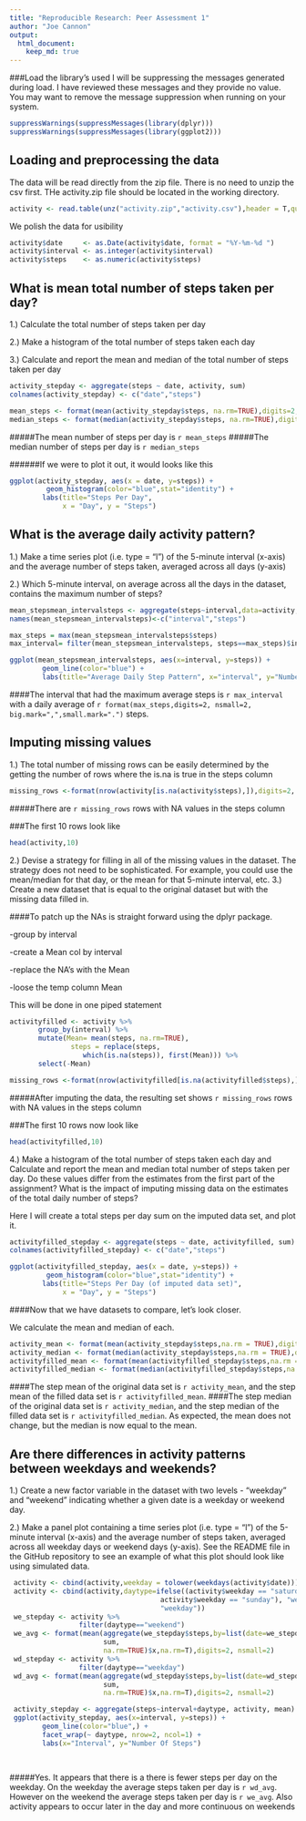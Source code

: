 ```yaml
---
title: "Reproducible Research: Peer Assessment 1"
author: "Joe Cannon"
output: 
  html_document:
    keep_md: true
---
```





###Load the library's used
I will be suppressing the messages generated during load. I have reviewed these messages and they provide no value. You may want to remove the message suppression when running on your system.
```r
suppressWarnings(suppressMessages(library(dplyr)))
suppressWarnings(suppressMessages(library(ggplot2)))
```

## Loading and preprocessing the data
The data will be read directly from the zip file. There is no need to unzip the csv first. THe activity.zip file should be located in the working directory.

```r

activity <- read.table(unz("activity.zip","activity.csv"),header = T,quote="\"", sep=",",na.strings = NA)
```

We polish the data for usibility
```r

activity$date     <- as.Date(activity$date, format = "%Y-%m-%d ")
activity$interval <- as.integer(activity$interval)
activity$steps    <- as.numeric(activity$steps)

```



## What is mean total number of steps taken per day?
1.) Calculate the total number of steps taken per day

2.) Make a histogram of the total number of steps taken each day

3.) Calculate and report the mean and median of the total number of steps taken per day

```r
activity_stepday <- aggregate(steps ~ date, activity, sum)
colnames(activity_stepday) <- c("date","steps")

mean_steps <- format(mean(activity_stepday$steps, na.rm=TRUE),digits=2, nsmall=2, big.mark=",",small.mark=".")
median_steps <- format(median(activity_stepday$steps, na.rm=TRUE),digits=2, nsmall=2, big.mark=",",small.mark=".")

```
#####The mean number of steps per day is `r mean_steps`
#####The median number of steps per day is `r median_steps`

######If we were to plot it out, it would looks like this
```r
ggplot(activity_stepday, aes(x = date, y=steps)) + 
         geom_histogram(color="blue",stat="identity") +
        labs(title="Steps Per Day", 
             x = "Day", y = "Steps") 
```

## What is the average daily activity pattern?
1.) Make a time series plot (i.e. type = "l") of the 5-minute interval (x-axis) and the average number of steps taken, averaged across all days (y-axis)

2.) Which 5-minute interval, on average across all the days in the dataset, contains the maximum number of steps?

```r
mean_stepsmean_intervalsteps <- aggregate(steps~interval,data=activity, mean, na.rm=TRUE)
names(mean_stepsmean_intervalsteps)<-c("interval","steps")

max_steps = max(mean_stepsmean_intervalsteps$steps)
max_interval= filter(mean_stepsmean_intervalsteps, steps==max_steps)$interval

ggplot(mean_stepsmean_intervalsteps, aes(x=interval, y=steps)) +   
        geom_line(color="blue") +  
        labs(title="Average Daily Step Pattern", x="interval", y="Number of steps")

```

####The interval that had the maximum average steps is `r max_interval` with a daily average of `r format(max_steps,digits=2, nsmall=2, big.mark=",",small.mark=".")` steps.

## Imputing missing values

1.) The total number of missing rows can be easily determined by the getting the number of rows where the is.na is true in the steps column
```r
missing_rows <-format(nrow(activity[is.na(activity$steps),]),digits=2, nsmall=2, big.mark=",",small.mark=".")
```

#####There are `r missing_rows` rows with NA values in the steps column

###The first 10 rows look like 
```r
head(activity,10)
```


2.) Devise a strategy for filling in all of the missing values in the dataset. The strategy does not need to be sophisticated. For example, you could use the mean/median for that day, or the mean for that 5-minute interval, etc.
3.) Create a new dataset that is equal to the original dataset but with the missing data filled in.


####To patch up the NAs is straight forward using the dplyr package. 

-group by interval 

-create a Mean col by interval 

-replace the NA's with the Mean 

-loose the temp column Mean 

This will be done in one piped statement

```r
activityfilled <- activity %>%
       group_by(interval) %>%
       mutate(Mean= mean(steps, na.rm=TRUE), 
               steps = replace(steps, 
                  which(is.na(steps)), first(Mean))) %>%
       select(-Mean)
```


```r
missing_rows <-format(nrow(activityfilled[is.na(activityfilled$steps),]),digits=2, nsmall=2, big.mark=",",small.mark=".")
```
#####After imputing the data, the resulting set shows `r missing_rows` rows with NA values in the steps column

###The first 10 rows now look like 
```r
head(activityfilled,10)
```

4.) Make a histogram of the total number of steps taken each day and Calculate and report the mean and median total number of steps taken per day. Do these values differ from the estimates from the first part of the assignment? What is the impact of imputing missing data on the estimates of the total daily number of steps?

Here I will create a total steps per day sum on the imputed data set, and plot it.

```r
activityfilled_stepday <- aggregate(steps ~ date, activityfilled, sum)
colnames(activityfilled_stepday) <- c("date","steps")

ggplot(activityfilled_stepday, aes(x = date, y=steps)) + 
         geom_histogram(color="blue",stat="identity") +
        labs(title="Steps Per Day (of imputed data set)", 
             x = "Day", y = "Steps") 
```

####Now that we have datasets to compare, let's look closer.

We calculate the mean and median of each. 

```r
activity_mean <- format(mean(activity_stepday$steps,na.rm = TRUE),digits=2, nsmall=2, big.mark=",",small.mark=".")
activity_median <- format(median(activity_stepday$steps,na.rm = TRUE),digits=2, nsmall=2, big.mark=",",small.mark=".")
activityfilled_mean <- format(mean(activityfilled_stepday$steps,na.rm = TRUE),digits=2, nsmall=2, big.mark=",",small.mark=".")
activityfilled_median <- format(median(activityfilled_stepday$steps,na.rm = TRUE),digits=2, nsmall=2, big.mark=",",small.mark=".")
```


####The step mean of the original data set is `r activity_mean`, and the step mean of the filled data set is `r activityfilled_mean`.
####The step median of the original data set is `r activity_median`, and the step median of the filled data set is `r activityfilled_median`.
As expected, the mean does not change, but the median is now equal to the mean.

## Are there differences in activity patterns between weekdays and weekends?
1.) Create a new factor variable in the dataset with two levels - "weekday" and "weekend" indicating whether a given date is a weekday or weekend day.

2.) Make a panel plot containing a time series plot (i.e. type = "l") of the 5-minute interval (x-axis) and the average number of steps taken, averaged across all weekday days or weekend days (y-axis). See the README file in the GitHub repository to see an example of what this plot should look like using simulated data.

```r
 activity <- cbind(activity,weekday = tolower(weekdays(activity$date)))
 activity <- cbind(activity,daytype=ifelse((activity$weekday == "saturday" | 
                                     activity$weekday == "sunday"), "weekend", 
                                     "weekday"))
 we_stepday <- activity %>%
                 filter(daytype=="weekend")
 we_avg <- format(mean(aggregate(we_stepday$steps,by=list(date=we_stepday$date), 
                       sum, 
                       na.rm=TRUE)$x,na.rm=T),digits=2, nsmall=2)
 wd_stepday <- activity %>%
                 filter(daytype=="weekday")
 wd_avg <- format(mean(aggregate(wd_stepday$steps,by=list(date=wd_stepday$date), 
                       sum, 
                       na.rm=TRUE)$x,na.rm=T),digits=2, nsmall=2)

 activity_stepday <- aggregate(steps~interval+daytype, activity, mean)
 ggplot(activity_stepday, aes(x=interval, y=steps)) + 
        geom_line(color="blue",) +
        facet_wrap(~ daytype, nrow=2, ncol=1) +
        labs(x="Interval", y="Number Of Steps") 

 
```       

#####Yes. It appears that there is a there is fewer steps per day on the weekday. On the weekday the average steps taken per day is `r wd_avg`. However on the weekend the average steps taken per day is `r we_avg`. Also activity appears to occur later in the day and more continuous on weekends       
       